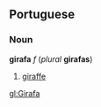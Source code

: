 ==Portuguese==
===Noun===
'''girafa''' ''f'' (''plural'' '''girafas''')

#[[giraffe]]

[[gl:Girafa]]